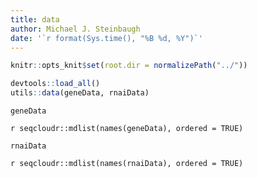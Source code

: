 ```yaml
---
title: data
author: Michael J. Steinbaugh
date: '`r format(Sys.time(), "%B %d, %Y")`'
---
```


```r
knitr::opts_knit$set(root.dir = normalizePath("../"))
```

```r
devtools::load_all()
utils::data(geneData, rnaiData)
```

`geneData`

`r seqcloudr::mdlist(names(geneData), ordered = TRUE)`

`rnaiData`

`r seqcloudr::mdlist(names(rnaiData), ordered = TRUE)`

